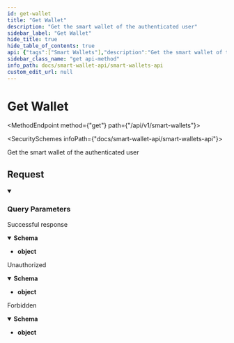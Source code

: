 ```yaml
---
id: get-wallet
title: "Get Wallet"
description: "Get the smart wallet of the authenticated user"
sidebar_label: "Get Wallet"
hide_title: true
hide_table_of_contents: true
api: {"tags":["Smart Wallets"],"description":"Get the smart wallet of the authenticated user","security":[{"bearerAuth":[]}],"parameters":[{"name":"apiKey","in":"query","schema":{"type":"string"},"description":"(Required) Your Public API key","example":"{{publicKey}}"}],"responses":{"200":{"description":"Successful response","content":{"application/json":{"schema":{"type":"object"},"example":{"ownerAddress":"0x199DC49d8187EeA58649F7cA387e2226d4155C94","smartWalletAddress":"0x545d3dD729d848023938D5F94af2346868EED7b9","walletModules":{"GuardianManager":"0xC1254443B6b9E5b5714D57ae3Af16FE9D220775D","LockManager":"0x370672167439e399cE753963E31E26EEB5bfaf6c","RecoveryManager":"0xA85aA96857cBdEb5C7e88a59772E6E7170986f02","ApprovedTransfer":"0x959f0fF280EAF7BB1b57ec75AC777aB863f82736","TransferManager":"0xF66e26Fd99F4687CC29148BE2e331df2e49E249E","NftTransfer":"0xe713Ec7D3516d65966c5DeA3CF78EFE1DcaDd47B","TokenExchanger":"0xd636460D8866430EbDeDb5A3AE4f19D0735fD1B7","CommunityManager":"0x9585db67ab966Ec8dfDdc47bAD9cE46905A5a0e1","WalletOwnershipManager":"0xfE0B31C96FE5929849D8D48C56c428d935dDfE00"},"networks":["fuse"],"version":"1.7.0","paddedVersion":"0001.0007.0000"}}}},"401":{"description":"Unauthorized","content":{"application/json":{"schema":{"type":"object"},"example":{"statusCode":401,"errorMessage":{"statusCode":401,"message":"Unauthorized"},"path":"/api/v1/smart-wallets?apiKey={{publicKey}}"}}}},"403":{"description":"Forbidden","content":{"application/json":{"schema":{"type":"object"},"example":{"statusCode":403,"errorMessage":{"statusCode":403,"message":"Forbidden resource","error":"Forbidden"},"path":"/api/v1/smart-wallets?apiKey={{publicKey}}"}}}}},"method":"get","path":"/api/v1/smart-wallets","servers":[{"url":"https://api.fuse.io"}],"securitySchemes":{"bearerAuth":{"bearerFormat":"JWT","type":"http","scheme":"bearer"}},"info":{"title":"Smart Wallets API","version":"1.0.0"},"postman":{"name":"Get Wallet","description":{"content":"Get the smart wallet of the authenticated user","type":"text/plain"},"url":{"path":["api","v1","smart-wallets"],"host":["{{baseUrl}}"],"query":[{"disabled":false,"description":{"content":"(Required) Your Public API key","type":"text/plain"},"key":"apiKey","value":""}],"variable":[]},"header":[{"key":"Accept","value":"application/json"}],"method":"GET","auth":{"type":"bearer","bearer":[{"type":"any","value":"<Bearer Token>","key":"token"}]}}}
sidebar_class_name: "get api-method"
info_path: docs/smart-wallet-api/smart-wallets-api
custom_edit_url: null
---
```



<h1 className={"openapi__heading"}>Get Wallet</h1>

<MethodEndpoint method={"get"} path={"/api/v1/smart-wallets"}></MethodEndpoint>

<SecuritySchemes infoPath={"docs/smart-wallet-api/smart-wallets-api"}></SecuritySchemes>



Get the smart wallet of the authenticated user

## Request

<details style={{"marginBottom":"1rem"}} className={"openapi-markdown__details"} data-collapsed={false} open={true}><summary style={{}}><h3 className={"openapi-markdown__details-summary-header-params"}>Query Parameters</h3></summary><div><ul><ParamsItem className={"paramsItem"} param={{"name":"apiKey","in":"query","schema":{"type":"string"},"description":"(Required) Your Public API key","example":"{{publicKey}}"}}></ParamsItem></ul></div></details><div><div><ApiTabs><TabItem label={"200"} value={"200"}><div>

Successful response

</div><div><MimeTabs className={"openapi-tabs__mime"} schemaType={"response"}><TabItem label={"application/json"} value={"application/json"}><SchemaTabs className={"openapi-tabs__schema"}><TabItem label={"Schema"} value={"Schema"}><details style={{}} className={"openapi-markdown__details response"} data-collapsed={false} open={true}><summary style={{}} className={"openapi-markdown__details-summary-response"}><strong>Schema</strong></summary><div style={{"textAlign":"left","marginLeft":"1rem"}}></div><ul style={{"marginLeft":"1rem"}}><li><div><strong>object</strong></div></li></ul></details></TabItem><TabItem label={"Example (from schema)"} value={"Example (from schema)"}><ResponseSamples responseExample={"{}"} language={"json"}></ResponseSamples></TabItem><TabItem label={"Example"} value={"Example"}><ResponseSamples responseExample={"{\n  \"ownerAddress\": \"0x199DC49d8187EeA58649F7cA387e2226d4155C94\",\n  \"smartWalletAddress\": \"0x545d3dD729d848023938D5F94af2346868EED7b9\",\n  \"walletModules\": {\n    \"GuardianManager\": \"0xC1254443B6b9E5b5714D57ae3Af16FE9D220775D\",\n    \"LockManager\": \"0x370672167439e399cE753963E31E26EEB5bfaf6c\",\n    \"RecoveryManager\": \"0xA85aA96857cBdEb5C7e88a59772E6E7170986f02\",\n    \"ApprovedTransfer\": \"0x959f0fF280EAF7BB1b57ec75AC777aB863f82736\",\n    \"TransferManager\": \"0xF66e26Fd99F4687CC29148BE2e331df2e49E249E\",\n    \"NftTransfer\": \"0xe713Ec7D3516d65966c5DeA3CF78EFE1DcaDd47B\",\n    \"TokenExchanger\": \"0xd636460D8866430EbDeDb5A3AE4f19D0735fD1B7\",\n    \"CommunityManager\": \"0x9585db67ab966Ec8dfDdc47bAD9cE46905A5a0e1\",\n    \"WalletOwnershipManager\": \"0xfE0B31C96FE5929849D8D48C56c428d935dDfE00\"\n  },\n  \"networks\": [\n    \"fuse\"\n  ],\n  \"version\": \"1.7.0\",\n  \"paddedVersion\": \"0001.0007.0000\"\n}"} language={"json"}></ResponseSamples></TabItem></SchemaTabs></TabItem></MimeTabs></div></TabItem><TabItem label={"401"} value={"401"}><div>

Unauthorized

</div><div><MimeTabs className={"openapi-tabs__mime"} schemaType={"response"}><TabItem label={"application/json"} value={"application/json"}><SchemaTabs className={"openapi-tabs__schema"}><TabItem label={"Schema"} value={"Schema"}><details style={{}} className={"openapi-markdown__details response"} data-collapsed={false} open={true}><summary style={{}} className={"openapi-markdown__details-summary-response"}><strong>Schema</strong></summary><div style={{"textAlign":"left","marginLeft":"1rem"}}></div><ul style={{"marginLeft":"1rem"}}><li><div><strong>object</strong></div></li></ul></details></TabItem><TabItem label={"Example (from schema)"} value={"Example (from schema)"}><ResponseSamples responseExample={"{}"} language={"json"}></ResponseSamples></TabItem><TabItem label={"Example"} value={"Example"}><ResponseSamples responseExample={"{\n  \"statusCode\": 401,\n  \"errorMessage\": {\n    \"statusCode\": 401,\n    \"message\": \"Unauthorized\"\n  },\n  \"path\": \"/api/v1/smart-wallets?apiKey={{publicKey}}\"\n}"} language={"json"}></ResponseSamples></TabItem></SchemaTabs></TabItem></MimeTabs></div></TabItem><TabItem label={"403"} value={"403"}><div>

Forbidden

</div><div><MimeTabs className={"openapi-tabs__mime"} schemaType={"response"}><TabItem label={"application/json"} value={"application/json"}><SchemaTabs className={"openapi-tabs__schema"}><TabItem label={"Schema"} value={"Schema"}><details style={{}} className={"openapi-markdown__details response"} data-collapsed={false} open={true}><summary style={{}} className={"openapi-markdown__details-summary-response"}><strong>Schema</strong></summary><div style={{"textAlign":"left","marginLeft":"1rem"}}></div><ul style={{"marginLeft":"1rem"}}><li><div><strong>object</strong></div></li></ul></details></TabItem><TabItem label={"Example (from schema)"} value={"Example (from schema)"}><ResponseSamples responseExample={"{}"} language={"json"}></ResponseSamples></TabItem><TabItem label={"Example"} value={"Example"}><ResponseSamples responseExample={"{\n  \"statusCode\": 403,\n  \"errorMessage\": {\n    \"statusCode\": 403,\n    \"message\": \"Forbidden resource\",\n    \"error\": \"Forbidden\"\n  },\n  \"path\": \"/api/v1/smart-wallets?apiKey={{publicKey}}\"\n}"} language={"json"}></ResponseSamples></TabItem></SchemaTabs></TabItem></MimeTabs></div></TabItem></ApiTabs></div></div>
      